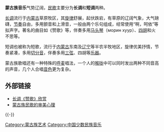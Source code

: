 '''蒙古族音乐'''气势辽阔，[[民歌|民歌]]主要分为'''长调'''和'''短调'''两种。

[[长调|长调]]流行于[[内蒙古|内蒙古]]草原牧区，其[[旋律|旋律]]舒展，起伏跌宕，有草原的辽阔气象，大气磅礴，[[节奏|节奏]]自由，多用颤音和上滑音，一般由两个乐句组成，经常使用“啊，呵依”等拟声字。著名的曲目如《赞歌》等，伴奏多用[[马头琴|马头琴]]（морин хуур）、[[四胡|四胡]]和火不思等。

短调也被称为短歌，流行于[[内蒙古|内蒙古]]东南及[[辽宁|辽宁]]等半农半牧地区，旋律优美抒情，节奏紧凑，多用[[切分音|切分音]]，伴奏多用[[三弦|三弦]]、四胡等[[乐器|乐器]]。

蒙古族歌唱还有一种特殊的[[呼麦|呼麦]]唱法，一个人的[[喉咙|喉咙]]中可以同时发出两种不同音高的声音，几个人合唱[[音色|音色]]更为复杂。

== 外部链接 ==
* [http://www.shuime.cn/musicst/赞歌.wma 长调《赞歌》欣赏]{{dead link|date=2018年4月 |bot=InternetArchiveBot |fix-attempted=yes }}
* [https://web.archive.org/web/20080905100653/http://yichan.folkw.com/www/minzumusic/115258982.html 蒙古族民歌的审美心理]

{{-}}
{{蒙古族|文}}
{{Inner Mongolia topics}}
[[Category:蒙古族艺术|Category:蒙古族艺术]]
[[Category:中国少数民族音乐|Category:中国少数民族音乐]]